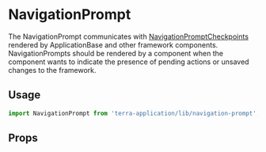 
# NavigationPrompt

The NavigationPrompt communicates with [NavigationPromptCheckpoints](/components/terra-application/application/reference/components/navigation-prompt-checkpoint) rendered by ApplicationBase and other framework components. NavigationPrompts should be rendered by a component when the component wants to indicate the presence of pending actions or unsaved changes to the framework.

## Usage

```jsx
import NavigationPrompt from 'terra-application/lib/navigation-prompt';
```

## Props

<NavigationPromptProps />
